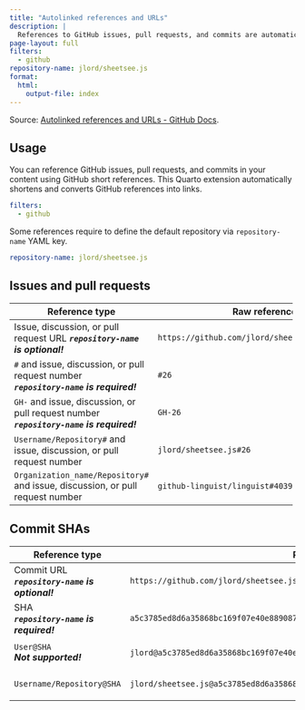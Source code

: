 ```yaml
---
title: "Autolinked references and URLs"
description: |
  References to GitHub issues, pull requests, and commits are automatically shortened and converted into links.
page-layout: full
filters:
  - github
repository-name: jlord/sheetsee.js
format:
  html:
    output-file: index
---
```


Source: [Autolinked references and URLs - GitHub Docs](https://docs.github.com/en/get-started/writing-on-github/working-with-advanced-formatting/autolinked-references-and-urls).

## Usage

You can reference GitHub issues, pull requests, and commits in your content using GitHub short references.
This Quarto extension automatically shortens and converts GitHub references into links.

```yml
filters:
  - github
```

Some references require to define the default repository via `repository-name` YAML key.

```yml
repository-name: jlord/sheetsee.js
```

## Issues and pull requests

+-------------------------------------------------------------------------------+------------------------------------------------+------------------------------------------------+
| Reference type                                                                | Raw reference                                  | Short link                                     |
+===============================================================================+================================================+================================================+
|                                                                               | ```txt                                         |                                                |
| Issue, discussion, or pull request URL                                        | https://github.com/jlord/sheetsee.js/issues/26 | https://github.com/jlord/sheetsee.js/issues/26 |
| ***`repository-name` is optional!***                                          | ```                                            |                                                |
+-------------------------------------------------------------------------------+------------------------------------------------+------------------------------------------------+
|                                                                               | ```txt                                         |                                                |
| `#` and issue, discussion, or pull request number \                           | #26                                            | #26                                            |
| ***`repository-name` is required!***                                          | ```                                            |                                                |
+-------------------------------------------------------------------------------+------------------------------------------------+------------------------------------------------+
|                                                                               | ```txt                                         |                                                |
| `GH-` and issue, discussion, or pull request number \                         | GH-26                                          | GH-26                                          |
| ***`repository-name` is required!***                                          | ```                                            |                                                |
+-------------------------------------------------------------------------------+------------------------------------------------+------------------------------------------------+
|                                                                               | ```txt                                         |                                                |
| `Username/Repository#` and issue, discussion, or pull request number          | jlord/sheetsee.js#26                           | jlord/sheetsee.js#26                           |
|                                                                               | ```                                            |                                                |
+-------------------------------------------------------------------------------+------------------------------------------------+------------------------------------------------+
|                                                                               | ```txt                                         |                                                |
| `Organization_name/Repository#` and issue, discussion, or pull request number | github-linguist/linguist#4039                  | github-linguist/linguist#4039                  |
|                                                                               | ```                                            |                                                |
+-------------------------------------------------------------------------------+------------------------------------------------+------------------------------------------------+

## Commit SHAs

+--------------------------------------+--------------------------------------------------------------------------------------+--------------------------------------------------------------------------------------+
| Reference type                       | Raw reference                                                                        | Short link                                                                           |
+======================================+======================================================================================+======================================================================================+
|                                      | ```txt                                                                               |                                                                                      |
| Commit URL                           | https://github.com/jlord/sheetsee.js/commit/a5c3785ed8d6a35868bc169f07e40e889087fd2e | https://github.com/jlord/sheetsee.js/commit/a5c3785ed8d6a35868bc169f07e40e889087fd2e |
| ***`repository-name` is optional!*** | ```                                                                                  |                                                                                      |
+--------------------------------------+--------------------------------------------------------------------------------------+--------------------------------------------------------------------------------------+
|                                      | ```txt                                                                               |                                                                                      |
| SHA \                                | a5c3785ed8d6a35868bc169f07e40e889087fd2e                                             | a5c3785ed8d6a35868bc169f07e40e889087fd2e                                             |
| ***`repository-name` is required!*** | ```                                                                                  |                                                                                      |
+--------------------------------------+--------------------------------------------------------------------------------------+--------------------------------------------------------------------------------------+
|                                      | ```txt                                                                               |                                                                                      |
| `User@SHA` \                         | jlord@a5c3785ed8d6a35868bc169f07e40e889087fd2e                                       | ***Not supported!***                                                                 |
| ***Not supported!***                 | ```                                                                                  |                                                                                      |
+--------------------------------------+--------------------------------------------------------------------------------------+--------------------------------------------------------------------------------------+
|                                      | ```txt                                                                               |                                                                                      |
| `Username/Repository@SHA`            | jlord/sheetsee.js@a5c3785ed8d6a35868bc169f07e40e889087fd2e                           | jlord/sheetsee.js@a5c3785ed8d6a35868bc169f07e40e889087fd2e                           |
|                                      | ```                                                                                  |                                                                                      |
+--------------------------------------+--------------------------------------------------------------------------------------+--------------------------------------------------------------------------------------+
